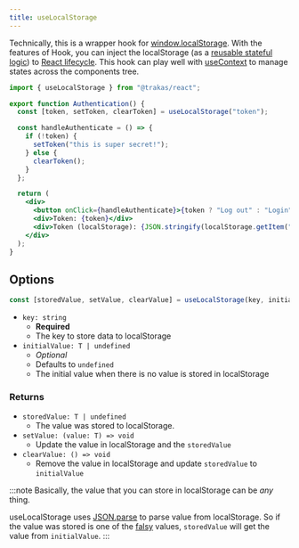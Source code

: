 ```yaml
---
title: useLocalStorage
---
```


Technically, this is a wrapper hook for
[window.localStorage](https://developer.mozilla.org/en-US/docs/Web/API/Window/localStorage). With the features of Hook, you can inject the localStorage
(as a [reusable stateful logic](https://reactjs.org/docs/hooks-intro.html#its-hard-to-reuse-stateful-logic-between-components))
to [React lifecycle](https://reactjs.org/docs/state-and-lifecycle.html). This hook can play well with
[useContext](https://reactjs.org/docs/hooks-reference.html#usecontext) to manage states across the components tree.

```jsx title="Authentication.jsx"
import { useLocalStorage } from "@trakas/react";

export function Authentication() {
  const [token, setToken, clearToken] = useLocalStorage("token");

  const handleAuthenticate = () => {
    if (!token) {
      setToken("this is super secret!");
    } else {
      clearToken();
    }
  };

  return (
    <div>
      <button onClick={handleAuthenticate}>{token ? "Log out" : "Login"}</button>
      <div>Token: {token}</div>
      <div>Token (localStorage): {JSON.stringify(localStorage.getItem("token"))}</div>
    </div>
  );
}
```

## Options

```jsx
const [storedValue, setValue, clearValue] = useLocalStorage(key, initialValue);
```

- `key: string`
  - **Required**
  - The key to store data to localStorage
- `initialValue: T | undefined`
  - _Optional_
  - Defaults to `undefined`
  - The initial value when there is no value is stored in localStorage

### Returns

- `storedValue: T | undefined`
  - The value was stored to localStorage.
- `setValue: (value: T) => void`
  - Update the value in localStorage and the `storedValue`
- `clearValue: () => void`
  - Remove the value in localStorage and update `storedValue` to `initialValue`

:::note
Basically, the value that you can store in localStorage can be _any_ thing.

useLocalStorage uses [JSON.parse](https://developer.mozilla.org/en-US/docs/Web/JavaScript/Reference/Global_Objects/JSON/parse)
to parse value from localStorage. So if the value was stored is one of the [falsy](https://developer.mozilla.org/en-US/docs/Glossary/Falsy)
values, `storedValue` will get the value from `initialValue`.
:::
